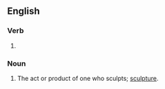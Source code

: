 ==English==

===Verb===
{{head|en|present participle}}

# {{present participle of|sculpture|lang=en|nocat=1}}

===Noun===
{{en-noun}}

# The act or product of one who sculpts; [[sculpture]].